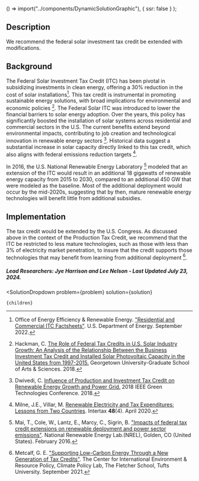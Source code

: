 
  () => import("../components/DynamicSolutionGraphic"),
  { ssr: false }
);


## Description
We recommend the  federal solar investment tax credit be extended with modifications.


## Background
The Federal Solar Investment Tax Credit (ITC) has been pivotal in subsidizing investments in clean energy, offering a 30% reduction in the cost of solar installations[^"4"]. This tax credit is instrumental in promoting sustainable energy solutions, with broad implications for environmental and economic policies [^"1"]. 
The Federal Solar ITC was introduced to lower the financial barriers to solar energy adoption. Over the years, this policy has significantly boosted the installation of solar systems across residential and commercial sectors in the U.S. The current benefits extend beyond environmental impacts, contributing to job creation and technological innovation in renewable energy sectors [^"3"]. Historical data suggest a substantial increase in solar capacity directly linked to this tax credit, which also aligns with federal emissions reduction targets [^"2"].

In 2016, the U.S. National Renewable Energy Laboratory [^"9"] modeled that an extension of the ITC would result in an additional 18 gigawatts of renewable energy capacity from 2015 to 2030, compared to an additional 450 GW that were modeled as the baseline. Most of the additional deployment would occur by the mid-2020s, suggesting that by then, mature renewable energy technologies will benefit little from additional subsidies.

## Implementation
The tax credit would be extended by the U.S. Congress. As discussed above in the context of the Production Tax Credit, we recommend that the ITC be restricted to less mature technologies, such as those with less than 3% of electricity market penetration, to insure that the credit supports those technologies that may benefit from learning from additional deployment [^"10"].

##### Lead Researchers: Jye Harrison and Lee Nelson - Last Updated July 23, 2024.

[^"1"]: Hackman, C. [The Role of Federal Tax Credits in U.S. Solar Industry Growth: An Analysis of the Relationship Between the Business Investment Tax Credit and Installed Solar Photovoltaic Capacity in the United States from 1997-2015.](https://repository.library.georgetown.edu/handle/10822/1050883) Georgetown University-Graduate School of Arts & Sciences. 2018.

[^"2"]: Milne, J.E., Villar, M.  [Renewable Electricity and Tax Expenditures: Lessons from Two Countries](http://dx.doi.org/10.54648/taxi2020034). Intertax **48**(4). April 2020.

[^"3"]: Dwivedi, C. [Influence of Production and Investment Tax Credit on Renewable Energy Growth and Power Grid.](10.1109/GREENTECH.2018.00035) 2018 IEEE Green Technologies Conference. 2018.

[^"4"]: Office of Energy Efficiency & Renewable Energy. ["Residential and Commercial ITC Factsheets"](https://www.energy.gov/eere/solar/articles/residential-and-commercial-itc-factsheets). U.S. Department of Energy. September 2022.

[^"5"]: [“U.S. Residential Solar PV Market Size, Share & Trends Analysis Report By Construction (Retrofit, New Construction), By State, And Segment Forecasts 2024 – 2030”](https://www.grandviewresearch.com/industry-analysis/us-residential-solar-pv-market-report) Grand View Research, 2023

[^"6"]: [“Solar Investment Tax Credit: What Changed?”](https://www.energy.gov/eere/solar/articles/solar-investment-tax-credit-what-changed) Solar Energy Technologies Office, September 2022

[^"7"]: Glover, E. and Tynan, C. [“How Long Do Solar Panels Last?”](https://www.forbes.com/home-improvement/solar/how-long-do-solar-panels-last/) Forbes, June 2024

[^"8"]: Fernandez, L. [“Newly installed residential solar systems in the United States in 2022, by state”](https://www.statista.com/statistics/1421976/new-residential-solar-systems-us-by-state/) Statista, November 2023

[^"9"]: Mai, T., Cole, W., Lantz, E., Marcy, C., Sigrin, B. ["Impacts of federal tax credit extensions on renewable deployment and power sector emissions"](https://www.osti.gov/biblio/1239642). National Renewable Energy Lab.(NREL), Golden, CO (United States). February 2016.

[^"10"]: Metcalf, G. E. ["Supporting Low-Carbon Energy Through a New Generation of Tax Credits"](https://sites.tufts.edu/cierp/files/2021/09/CPL_Policy_Brief_US_Tax-Credits.pdf). The Center for International Environment & Resource Policy, Climate Policy Lab, The Fletcher School, Tufts University. September 2021.

  <SolutionDropdown 
    problem={problem} 
    solution={solution}
  >
    {children}
  </SolutionDropdown>